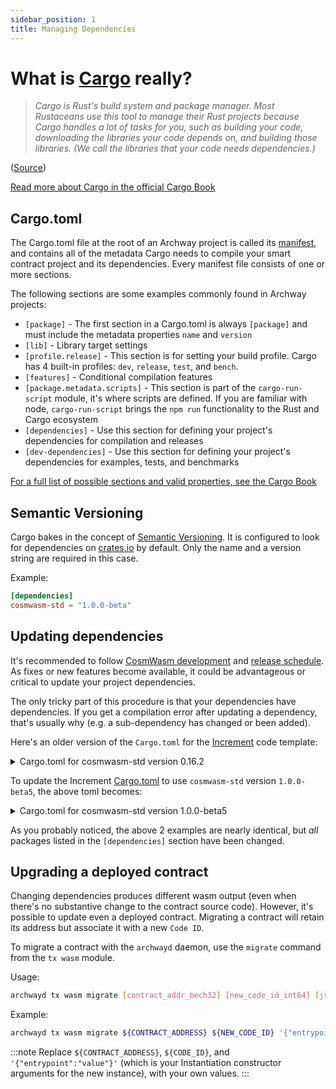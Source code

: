 ```yaml
---
sidebar_position: 1
title: Managing Dependencies
---
```


# What is [Cargo](https://doc.rust-lang.org/cargo/) really?
> _Cargo is Rust's build system and package manager. Most Rustaceans use this tool to manage their Rust projects because Cargo handles a lot of tasks for you, such as building your code, downloading the libraries your code depends on, and building those libraries. (We call the libraries that your code needs dependencies.)_

([Source](https://doc.rust-lang.org/book/ch01-03-hello-cargo.html#hello-cargo))

[Read more about Cargo in the official Cargo Book](https://doc.rust-lang.org/cargo/)

## Cargo.toml

The Cargo.toml file at the root of an Archway project is called its [manifest](https://en.wikipedia.org/wiki/Manifest_file), and contains all of the metadata Cargo needs to compile your smart contract project and its dependencies. Every manifest file consists of one or more sections.

The following sections are some examples commonly found in Archway projects:

- `[package]` - The first section in a Cargo.toml is always `[package]` and must include the metadata properties `name` and `version`
- `[lib]` - Library target settings
- `[profile.release]` - This section is for setting your build profile. Cargo has 4 built-in profiles: `dev`, `release`, `test`, and `bench`.
- `[features]` - Conditional compilation features
- `[package.metadata.scripts]` - This section is part of the `cargo-run-script` module, it's where scripts are defined. If you are familiar with node, `cargo-run-script` brings the `npm run` functionality to the Rust and Cargo ecosystem
- `[dependencies]` -  Use this section for defining your project's dependencies for compilation and releases
- `[dev-dependencies]` - Use this section for defining your project's dependencies for examples, tests, and benchmarks

[For a full list of possible sections and valid properties, see the Cargo Book](https://doc.rust-lang.org/cargo/reference/manifest.html)

## Semantic Versioning

Cargo bakes in the concept of [Semantic Versioning](https://semver.org/). It is configured to look for dependencies on [crates.io](https://crates.io/) by default. Only the name and a version string are required in this case.

Example:

```toml
[dependencies]
cosmwasm-std = "1.0.0-beta"
```

## Updating dependencies

It's recommended to follow [CosmWasm development](https://github.com/CosmWasm/cosmwasm) and [release schedule](https://github.com/CosmWasm/cosmwasm/releases). As fixes or new features become available, it could be advantageous or critical to update your project dependencies.

The only tricky part of this procedure is that your dependencies have dependencies. If you get a compilation error after updating a dependency, that's usually why (e.g. a sub-dependency has changed or been added).

Here's an older version of the `Cargo.toml` for the [Increment](https://github.com/archway-network/archway-templates/tree/main/increment) code template:

<details>
<summary>Cargo.toml for cosmwasm-std version 0.16.2</summary>

```toml
[package]
name = "{{project-name}}"
version = "0.1.0"
authors = ["{{authors}}"]
edition = "2018"

exclude = [
  # Those files are rust-optimizer artifacts. You might want to commit them for convenience but they should not be part of the source code publication.
  "contract.wasm",
  "hash.txt",
]

# See more keys and their definitions at https://doc.rust-lang.org/cargo/reference/manifest.html

[lib]
crate-type = ["cdylib", "rlib"]

[profile.release]
opt-level = 3
debug = false
rpath = false
lto = true
debug-assertions = false
codegen-units = 1
panic = 'abort'
incremental = false
overflow-checks = true

[features]
# for more explicit tests, cargo test --features=backtraces
backtraces = ["cosmwasm-std/backtraces"]
# use library feature to disable all instantiate/execute/query exports
library = []

[package.metadata.scripts]
optimize = """docker run --rm -v "$(pwd)":/code \
  --mount type=volume,source="$(basename "$(pwd)")_cache",target=/code/target \
  --mount type=volume,source=registry_cache,target=/usr/local/cargo/registry \
  cosmwasm/rust-optimizer:0.12.3
"""

[dependencies]
cosmwasm-std = { version = "0.16.2" }
cosmwasm-storage = { version = "0.16.0" }
cw-storage-plus = "0.8.0"
cw2 = "0.8.1"
schemars = "0.8.3"
serde = { version = "1.0.127", default-features = false, features = ["derive"] }
thiserror = { version = "1.0.26" }

[dev-dependencies]
cosmwasm-schema = { version = "0.16.0" }
```
[Source](https://github.com/archway-network/archway-templates/blob/a4ab128ee2b9cf511007f03564d453b825c5e328/increment/Cargo.toml)

</details>

To update the Increment [Cargo.toml](https://github.com/archway-network/archway-templates/blob/main/increment/Cargo.toml) to use `cosmwasm-std` version `1.0.0-beta5`, the above toml becomes:

<details>
<summary>Cargo.toml for cosmwasm-std version 1.0.0-beta5</summary>

```toml
[package]
name = "{{project-name}}"
version = "0.1.0"
authors = ["{{authors}}"]
edition = "2018"

exclude = [
  # Those files are rust-optimizer artifacts. You might want to commit them for convenience but they should not be part of the source code publication.
  "contract.wasm",
  "hash.txt",
]

# See more keys and their definitions at https://doc.rust-lang.org/cargo/reference/manifest.html

[lib]
crate-type = ["cdylib", "rlib"]

[profile.release]
opt-level = 3
debug = false
rpath = false
lto = true
debug-assertions = false
codegen-units = 1
panic = 'abort'
incremental = false
overflow-checks = true

[features]
# for more explicit tests, cargo test --features=backtraces
backtraces = ["cosmwasm-std/backtraces"]
# use library feature to disable all instantiate/execute/query exports
library = []

[package.metadata.scripts]
optimize = """docker run --rm -v "$(pwd)":/code \
  -e CARGO_TERM_COLOR=always \
  --mount type=volume,source="$(basename "$(pwd)")_cache",target=/code/target \
  --mount type=volume,source=registry_cache,target=/usr/local/cargo/registry \
  cosmwasm/rust-optimizer:0.12.5
"""

[dependencies]
cosmwasm-std = "1.0.0-beta5"
cosmwasm-storage = "1.0.0-beta5"
cw-storage-plus = "0.12"
cw2 = "0.12"
schemars = "0.8"
serde = { version = "1.0", default-features = false, features = ["derive"] }
thiserror = "1.0"

[dev-dependencies]
cosmwasm-schema = "1.0.0-beta5"
```
[Source](https://github.com/archway-network/archway-templates/blob/main/increment/Cargo.toml)
[View the GitHub diff](https://github.com/archway-network/archway-templates/commit/f5860a76c6faa98555554e35b54081014e25a5ba)

</details>

As you probably noticed, the above 2 examples are nearly identical, but _all_ packages listed in the `[dependencies]` section have been changed.

## Upgrading a deployed contract

Changing dependencies produces different wasm output (even when there's no substantive change to the contract source code). However, it's possible to update even a deployed contract. Migrating a contract will retain its address but associate it with a new `Code ID`.

To migrate a contract with the `archwayd` daemon, use the `migrate` command from the `tx wasm` module.

Usage:

```bash
archwayd tx wasm migrate [contract_addr_bech32] [new_code_id_int64] [json_encoded_migration_args] [flags]
```

Example:

```bash
archwayd tx wasm migrate ${CONTRACT_ADDRESS} ${NEW_CODE_ID} '{"entrypoint":"value"}' --gas auto --gas-prices 0.05uconst --gas-adjustment 1.4 --from ${WALLET_LABEL} --chain-id "constantine-1" --node "https://rpc.constantine-1.archway.tech:443" --broadcast-mode sync --output json -y
```

:::note
Replace `${CONTRACT_ADDRESS}`, `${CODE_ID}`, and `'{"entrypoint":"value"}'` (which is your Instantiation constructor arguments for the new instance), with your own values.
:::